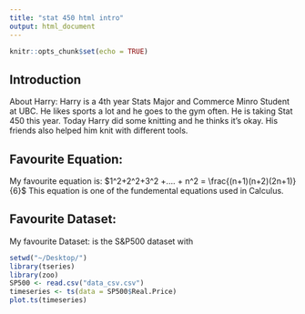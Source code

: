 ```yaml
---
title: "stat 450 html intro"
output: html_document
---
```


```r
knitr::opts_chunk$set(echo = TRUE)

```


## Introduction 
About Harry: Harry is a 4th year Stats Major and Commerce Minro Student at UBC. He likes sports a lot and he goes to the gym often. He is taking Stat 450 this year. Today Harry did some knitting and he thinks it's okay. His friends also helped him knit with different tools.

## Favourite Equation: 
My favourite equation is: $1^2+2^2+3^2 +.... + n^2 = \frac{(n+1)(n+2)(2n+1)}{6}$ This equation is one of the fundemental equations used in Calculus.

## Favourite Dataset:

My favourite Dataset: is the S&P500 dataset with 

``` r

setwd("~/Desktop/")
library(tseries)
library(zoo)
SP500 <- read.csv("data_csv.csv")
timeseries <- ts(data = SP500$Real.Price)
plot.ts(timeseries)


```


